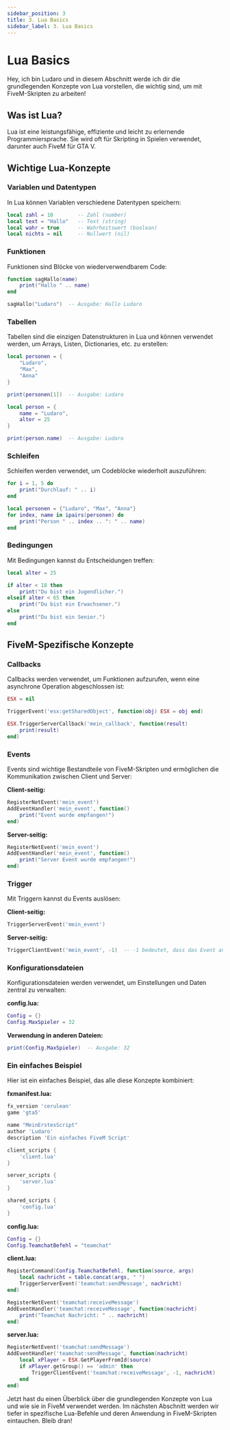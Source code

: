 ---
sidebar_position: 3
title: 3. Lua Basics
sidebar_label: 3. Lua Basics
---

# Lua Basics

Hey, ich bin Ludaro und in diesem Abschnitt werde ich dir die grundlegenden Konzepte von Lua vorstellen, die wichtig sind, um mit FiveM-Skripten zu arbeiten!

## Was ist Lua?

Lua ist eine leistungsfähige, effiziente und leicht zu erlernende Programmiersprache. Sie wird oft für Skripting in Spielen verwendet, darunter auch FiveM für GTA V.

## Wichtige Lua-Konzepte

### Variablen und Datentypen

In Lua können Variablen verschiedene Datentypen speichern:

```lua
local zahl = 10        -- Zahl (number)
local text = "Hallo"   -- Text (string)
local wahr = true      -- Wahrheitswert (boolean)
local nichts = nil     -- Nullwert (nil)
```

### Funktionen

Funktionen sind Blöcke von wiederverwendbarem Code:

```lua
function sagHallo(name)
    print("Hallo " .. name)
end

sagHallo("Ludaro")  -- Ausgabe: Hallo Ludaro
```

### Tabellen

Tabellen sind die einzigen Datenstrukturen in Lua und können verwendet werden, um Arrays, Listen, Dictionaries, etc. zu erstellen:

```lua
local personen = {
    "Ludaro",
    "Max",
    "Anna"
}

print(personen[1])  -- Ausgabe: Ludaro

local person = {
    name = "Ludaro",
    alter = 25
}

print(person.name)  -- Ausgabe: Ludaro
```

### Schleifen

Schleifen werden verwendet, um Codeblöcke wiederholt auszuführen:

```lua
for i = 1, 5 do
    print("Durchlauf: " .. i)
end

local personen = {"Ludaro", "Max", "Anna"}
for index, name in ipairs(personen) do
    print("Person " .. index .. ": " .. name)
end
```

### Bedingungen

Mit Bedingungen kannst du Entscheidungen treffen:

```lua
local alter = 25

if alter < 18 then
    print("Du bist ein Jugendlicher.")
elseif alter < 65 then
    print("Du bist ein Erwachsener.")
else
    print("Du bist ein Senior.")
end
```

## FiveM-Spezifische Konzepte

### Callbacks

Callbacks werden verwendet, um Funktionen aufzurufen, wenn eine asynchrone Operation abgeschlossen ist:

```lua
ESX = nil

TriggerEvent('esx:getSharedObject', function(obj) ESX = obj end)

ESX.TriggerServerCallback('mein_callback', function(result)
    print(result)
end)
```

### Events

Events sind wichtige Bestandteile von FiveM-Skripten und ermöglichen die Kommunikation zwischen Client und Server:

**Client-seitig:**

```lua
RegisterNetEvent('mein_event')
AddEventHandler('mein_event', function()
    print("Event wurde empfangen!")
end)
```

**Server-seitig:**

```lua
RegisterNetEvent('mein_event')
AddEventHandler('mein_event', function()
    print("Server Event wurde empfangen!")
end)
```

### Trigger

Mit Triggern kannst du Events auslösen:

**Client-seitig:**

```lua
TriggerServerEvent('mein_event')
```

**Server-seitig:**

```lua
TriggerClientEvent('mein_event', -1)  -- -1 bedeutet, dass das Event an alle Clients gesendet wird
```

### Konfigurationsdateien

Konfigurationsdateien werden verwendet, um Einstellungen und Daten zentral zu verwalten:

**config.lua:**

```lua
Config = {}
Config.MaxSpieler = 32
```

**Verwendung in anderen Dateien:**

```lua
print(Config.MaxSpieler)  -- Ausgabe: 32
```

### Ein einfaches Beispiel

Hier ist ein einfaches Beispiel, das alle diese Konzepte kombiniert:

**fxmanifest.lua:**

```lua
fx_version 'cerulean'
game 'gta5'

name "MeinErstesScript"
author 'Ludaro'
description 'Ein einfaches FiveM Script'

client_scripts {
    'client.lua'
}

server_scripts {
    'server.lua'
}

shared_scripts {
    'config.lua'
}
```

**config.lua:**

```lua
Config = {}
Config.TeamchatBefehl = "teamchat"
```

**client.lua:**

```lua
RegisterCommand(Config.TeamchatBefehl, function(source, args)
    local nachricht = table.concat(args, " ")
    TriggerServerEvent('teamchat:sendMessage', nachricht)
end)

RegisterNetEvent('teamchat:receiveMessage')
AddEventHandler('teamchat:receiveMessage', function(nachricht)
    print("Teamchat Nachricht: " .. nachricht)
end)
```

**server.lua:**

```lua
RegisterNetEvent('teamchat:sendMessage')
AddEventHandler('teamchat:sendMessage', function(nachricht)
    local xPlayer = ESX.GetPlayerFromId(source)
    if xPlayer.getGroup() == 'admin' then
        TriggerClientEvent('teamchat:receiveMessage', -1, nachricht)
    end
end)
```

Jetzt hast du einen Überblick über die grundlegenden Konzepte von Lua und wie sie in FiveM verwendet werden. Im nächsten Abschnitt werden wir tiefer in spezifische Lua-Befehle und deren Anwendung in FiveM-Skripten eintauchen. Bleib dran!